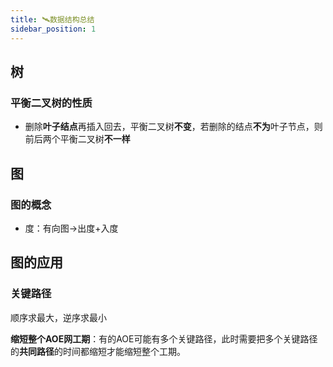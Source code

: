 ```yaml
---
title: 🛰️数据结构总结
sidebar_position: 1
---
```


## 树

### 平衡二叉树的性质

- 删除**叶子结点**再插入回去，平衡二叉树**不变**，若删除的结点**不为**叶子节点，则前后两个平衡二叉树**不一样**

## 图

### 图的概念

- 度：有向图->出度+入度

## 图的应用

### 关键路径

顺序求最大，逆序求最小

**缩短整个AOE网工期**：有的AOE可能有多个关键路径，此时需要把多个关键路径的**共同路径**的时间都缩短才能缩短整个工期。
